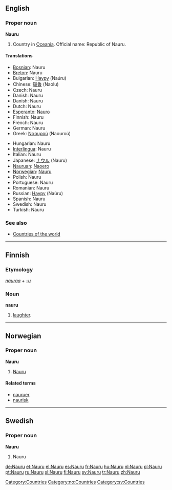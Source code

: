 {{see|nauru}}
==English==
{{wikipedia}}
===Proper noun===
'''Nauru'''

# Country in [[Oceania]]. Official name: Republic of Nauru.

====Translations====
{{top}}
*[[Bosnian]]: Nauru {{m}}
*[[Breton]]: Nauru
*Bulgarian: [[Науру]] (Naúru)
*Chinese: [[瑙鲁]] (Naolu)
*Czech: Nauru
*Danish: Nauru
*Danish: Nauru
*Dutch: Nauru
*[[Esperanto]]: [[Nauro]]
*Finnish: Nauru
*French: Nauru
*German: Nauru
*Greek: [[Ναουρού]] (Naouroú)
{{mid}}
*Hungarian: Nauru
*[[Interlingua]]: Nauru
*Italian: Nauru
*Japanese: [[ナウル]] (Nauru)
*[[Nauruan]]: [[Naoero]]
*[[Norwegian]]: [[#Norwegian|Nauru]]
*Polish: Nauru
*Portuguese: Nauru {{m}}
*Romanian: Nauru {{n}}
*Russian: [[Науру]] (Naúru)
*Spanish: Nauru {{m}}
*Swedish: Nauru
*Turkish: Nauru
{{bottom}}

===See also===
*[[Countries of the world]]

[[Category:Countries]]

----

==Finnish==
===Etymology===
''[[nauraa]]'' + ''[[-u#Finnish|-u]]''

===Noun===
'''nauru'''

# [[laughter]].

-----

==Norwegian==
===Proper noun===
[[Category:no:Countries]]
'''Nauru'''
#[[#English|Nauru]]
====Related terms====
*[[nauruer]]
*[[naurisk]]

----

==Swedish==
===Proper noun===
'''Nauru'''
#Nauru

[[Category:sv:Countries]]

[[de:Nauru]]
[[et:Nauru]]
[[el:Nauru]]
[[es:Nauru]]
[[fr:Nauru]]
[[hu:Nauru]]
[[nl:Nauru]]
[[pl:Nauru]]
[[pt:Nauru]]
[[ru:Nauru]]
[[sl:Nauru]]
[[fi:Nauru]]
[[sv:Nauru]]
[[tr:Nauru]]
[[zh:Nauru]]